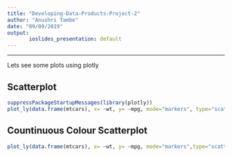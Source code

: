 ```yaml
---
title: "Developing-Data-Products-Project-2"
author: "Anushri Tambe"
date: "09/09/2019"
output:
       ioslides_presentation: default
---
```

***
Lets see some plots using plotly

## Scatterplot

```r
suppressPackageStartupMessages(library(plotly))
plot_ly(data.frame(mtcars), x= ~wt, y= ~mpg, mode="markers", type="scatter",color = as.factor(mtcars$cyl))
```



## Countinuous Colour Scatterplot 
```r
plot_ly(data.frame(mtcars), x= ~wt, y= ~mpg, mode="markers",type="scatter",color = mtcars$disp)
```

